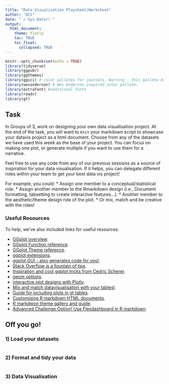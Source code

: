 ---
title: "Data Visualisation Playsheet/Worksheet"
author: "DCS"
date: "`r Sys.Date()`"
output:
  html_document:
    theme: flatly
    toc: TRUE
    toc_float: 
      collapsed: TRUE
---

```{r setup, include=FALSE}
knitr::opts_chunk$set(echo = TRUE)
library(tidyverse)
library(ggpubr)
library(ggthemes)
library(ggsci) # color palletes for journals. Warning - this pallete drops NA's
library(wesanderson) # Wes Anderson inspired color pallete. 
library(extrafont) #additional fonts
library(readr)
library(gt)

```

## Task

In Groups of 3, work on designing your own data visualisation project. At the end of the task, you will want to `Knit` your markdown script to showcase your datavis project as a html document. Choose from any of the datasets we have used this week as the base of your project. You can focus on making one plot, or generate multiple if you want to use them for a narrative.

Feel free to use any code from any of our previous sessions as a source of inspiration for your data visualisation. If it helps, you can delegate different roles within your team to get your best data vis project! 

For example, you could: 
* Assign one member to a conceptual/statistical role.
* Assign another member to the Rmarkdown design (i.e., Document formatting, tabsetting to create interactive features...).
* Another member to the aesthetic/theme design role of the plot. 
* Or mix, match and be creative with the roles!

### Useful Resources 

To help, we've also included links for useful resources: 

* [GGplot overview](https://ggplot2.tidyverse.org/).
* [GGplot Function reference](https://ggplot2.tidyverse.org/reference/).
* [GGplot Theme reference](https://ggplot2.tidyverse.org/reference/ggtheme.html).
* [ggplot extensions](https://exts.ggplot2.tidyverse.org/ggiraph.html).
* [ggplot GUI - also generates code for you!](https://shiny.gmw.rug.nl/ggplotgui/).
* [Stack Overflow is a fountain of tips](https://stackoverflow.com/questions/tagged/ggplot2?sort=frequent&pageSize=50). 
* [Inspiration and cool ggplot tricks from Cedric Scherer](https://www.cedricscherer.com/).
* [geom options](https://ggplot2.tidyverse.org/reference/).
* [interactive plot designs with Plotly](https://plotly.com/ggplot2/).
* [Mix and match datavisualisation with your tables!](https://gt.rstudio.com/).
* [Guide for including plots in gt tables](https://rfortherestofus.com/2023/10/ggplots-in-gt-tables).
* [Customising R markdown HTML documents](https://bookdown.org/yihui/rmarkdown/html-document.html).
* [R markdwon theme gallery and guide](https://rpubs.com/ranydc/rmarkdown_themes).
* [Advanced Challenge Option! Use Flexdashboard in R markdown](https://pkgs.rstudio.com/flexdashboard/).


## Off you go!{.tabset .tabset-pills}

### 1) Load your datasets

```{r datasets, echo = FALSE}


```

### 2) Format and tidy your data

```{r data_wrangling, echo = FALSE}

```

### 3) Data Visualisation

```{r start_data_vis, echo = FALSE}

```

